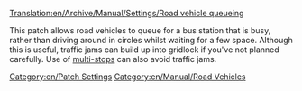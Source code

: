 [[Translation:en/Archive/Manual/Settings/Road vehicle queueing]]
[[Category:en/Patch Settings]]
[[Category:en/Manual/Road Vehicles]]

This patch allows road vehicles to queue for a bus station that is busy, rather than driving around in circles whilst waiting for a few space.
Although this is useful, traffic jams can build up into gridlock if you've not planned carefully.
Use of [[en/Manual/Loading Bays|multi-stops]] can also avoid traffic jams.